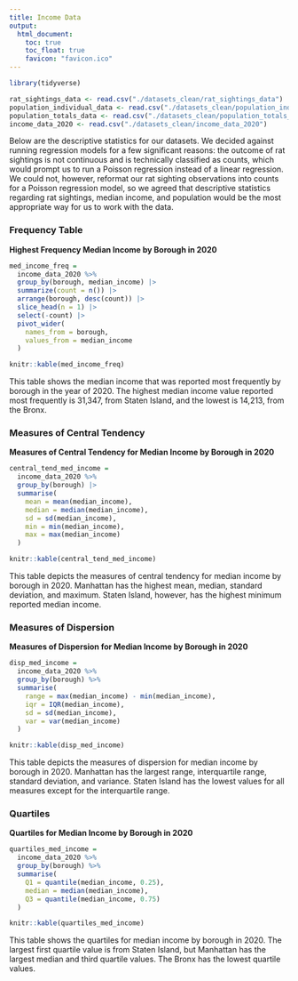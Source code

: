 ```yaml
---
title: Income Data
output: 
  html_document:
    toc: true
    toc_float: true
    favicon: "favicon.ico"
---
```


```r
library(tidyverse)

rat_sightings_data <- read.csv("./datasets_clean/rat_sightings_data")
population_individual_data <- read.csv("./datasets_clean/population_individual_data")
population_totals_data <- read.csv("./datasets_clean/population_totals_data")
income_data_2020 <- read.csv("./datasets_clean/income_data_2020")
```

Below are the descriptive statistics for our datasets. We decided against running regression models for a few significant reasons: the outcome of rat sightings is not continuous and is technically classified as counts, which would prompt us to run a Poisson regression instead of a linear regression. We could not, however, reformat our rat sighting observations into counts for a Poisson regression model, so we agreed that descriptive statistics regarding rat sightings, median income, and population would be the most appropriate way for us to work with the data.

### Frequency Table

**Highest Frequency Median Income by Borough in 2020**

```r
med_income_freq = 
  income_data_2020 %>% 
  group_by(borough, median_income) |> 
  summarize(count = n()) |> 
  arrange(borough, desc(count)) |> 
  slice_head(n = 1) |> 
  select(-count) |> 
  pivot_wider(
    names_from = borough,
    values_from = median_income
  )

knitr::kable(med_income_freq)
```

This table shows the median income that was reported most frequently by borough in the year of 2020. The highest median income value reported most frequently is 31,347, from Staten Island, and the lowest is 14,213, from the Bronx.


### Measures of Central Tendency

**Measures of Central Tendency for Median Income by Borough in 2020**

```r
central_tend_med_income = 
  income_data_2020 %>% 
  group_by(borough) |> 
  summarise(
    mean = mean(median_income),
    median = median(median_income),
    sd = sd(median_income),
    min = min(median_income),
    max = max(median_income)
  )

knitr::kable(central_tend_med_income)
```

This table depicts the measures of central tendency for median income by borough in 2020. Manhattan has the highest mean, median, standard deviation, and maximum. Staten Island, however, has the highest minimum reported median income.

### Measures of Dispersion

**Measures of Dispersion for Median Income by Borough in 2020**

```r
disp_med_income = 
  income_data_2020 %>%
  group_by(borough) %>% 
  summarise(
    range = max(median_income) - min(median_income),
    iqr = IQR(median_income),
    sd = sd(median_income),
    var = var(median_income)
  )

knitr::kable(disp_med_income)
```

This table depicts the measures of dispersion for median income by borough in 2020. Manhattan has the largest range, interquartile range, standard deviation, and variance. Staten Island has the lowest values for all measures except for the interquartile range.


### Quartiles

**Quartiles for Median Income by Borough in 2020**

```r
quartiles_med_income = 
  income_data_2020 %>%
  group_by(borough) %>% 
  summarise(
    Q1 = quantile(median_income, 0.25),
    median = median(median_income),
    Q3 = quantile(median_income, 0.75)
  )

knitr::kable(quartiles_med_income)
```

This table shows the quartiles for median income by borough in 2020. The largest first quartile value is from Staten Island, but Manhattan has the largest median and third quartile values. The Bronx has the lowest quartile values.
